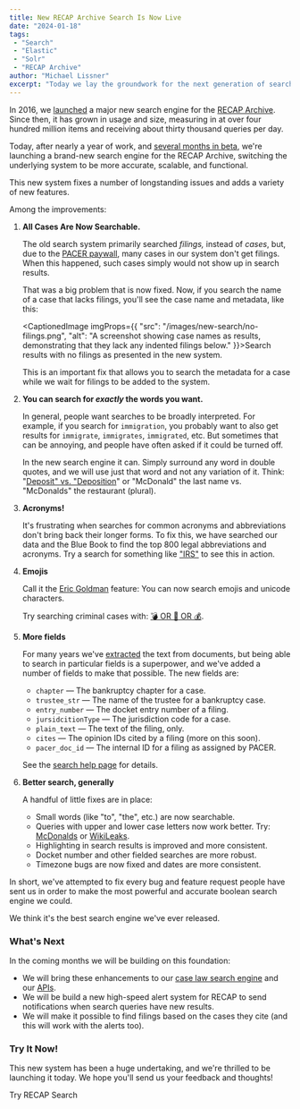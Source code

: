 ```yaml
---
title: New RECAP Archive Search Is Now Live
date: "2024-01-18"
tags:
 - "Search"
 - "Elastic"
 - "Solr"
 - "RECAP Archive"
author: "Michael Lissner"
excerpt: "Today we lay the groundwork for the next generation of search."
---
```


<p class="lead">In 2016, we <a href="/2016/11/22/launching-a-new-recap-archive">launched</a> a major new search engine for the <a href="https://www.courtlistener.com/recap/">RECAP Archive</a>. Since then, it has grown in usage and size, measuring in at over four hundred million items and receiving about thirty thousand queries per day.</p>

Today, after nearly a year of work, and [several months in beta][beta], we're launching a brand-new search engine for the RECAP Archive, switching the underlying system to be more accurate, scalable, and functional. 

This new system fixes a number of longstanding issues and adds a variety of new features.

Among the improvements: 

1. **All Cases Are Now Searchable.** 

    The old search system primarily searched *filings,* instead of *cases*, but, due to the [PACER paywall][paywall], many cases in our system don't get filings. When this happened, such cases simply would not show up in search results. 

    That was a big problem that is now fixed. Now, if you search the name of a case that lacks filings, you'll see the case name and metadata, like this:

    <CaptionedImage imgProps={{
     "src": "/images/new-search/no-filings.png",
     "alt": "A screenshot showing case names as results, demonstrating that they lack any indented filings below."
    }}>Search results with no filings as presented in the new system.</CaptionedImage>

    This is an important fix that allows you to search the metadata for a case while we wait for filings to be added to the system.

2. **You can search for *exactly* the words you want.**

    In general, people want searches to be broadly interpreted. For example, if you search for `immigration`, you probably want to also get results for `immigrate`, `immigrates`, `immigrated`, etc. But sometimes that can be annoying, and people have often asked if it could be turned off. 

    In the new search engine it can. Simply surround any word in double quotes, and we will use just that word and not any variation of it. Think: "[Deposit" vs. "Deposition][dminusd]" or "McDonald" the last name vs. "McDonalds" the restaurant (plural).

3. **Acronyms!**

   It's frustrating when searches for common acronyms and abbreviations don't bring back their longer forms. To fix this, we have searched our data and the Blue Book to find the top 800 legal abbreviations and acronyms. Try a search for something like ["IRS"][irs] to see this in action. 

4. **Emojis**
 
    Call it the [Eric Goldman][eg] feature: You can now search emojis and unicode characters. 
 
    Try searching criminal cases with: [💣 OR 🔫 OR 💰][bomb].
 
5. **More fields**

    For many years we've [extracted][ocr] the text from documents, but being able to search in particular fields is a superpower, and we've added a number of fields to make that possible. The new fields are:

     - `chapter` — The bankruptcy chapter for a case.
     - `trustee_str` — The name of the trustee for a bankruptcy case.
     - `entry_number` — The docket entry number of a filing.
     - `jursidcitionType` — The jurisdiction code for a case.
     - `plain_text` — The text of the filing, only.
     - `cites` — The opinion IDs cited by a filing (more on this soon).
     - `pacer_doc_id` — The internal ID for a filing as assigned by PACER.

    See the [search help page][help] for details.

6. **Better search, generally**

    A handful of little fixes are in place:

     - Small words (like "to", "the", etc.) are now searchable.  
     - Queries with upper and lower case letters now work better. Try: [McDonalds][md] or [WikiLeaks][w].
     - Highlighting in search results is improved and more consistent.
     - Docket number and other fielded searches are more robust.
     - Timezone bugs are now fixed and dates are more consistent.

In short, we've attempted to fix every bug and feature request people have sent us in order to make the most powerful and accurate boolean search engine we could.

We think it's the best search engine we've ever released. 


### What's Next

In the coming months we will be building on this foundation:

 - We will bring these enhancements to our [case law search engine][cl] and our [APIs][apis].
 - We will be build a new high-speed alert system for RECAP to send notifications when search queries have new results.
 - We will make it possible to find filings based on the cases they cite (and this will work with the alerts too).


### Try It Now!

This new system has been a huge undertaking, and we're thrilled to be launching it today. We hope you'll send us your feedback and thoughts!  

<p>
<PurpleButton href="https://www.courtlistener.com/recap/" size="lg">Try RECAP Search</PurpleButton>
</p>


[irs]: https://www.courtlistener.com/?q=IRS&type=r&order_by=score%20desc
[bomb]: https://www.courtlistener.com/?q=%F0%9F%92%A3%20OR%20%F0%9F%94%AB%20OR%20%F0%9F%92%B0&type=r&order_by=score%20desc
[dminusd]: https://www.courtlistener.com/?q=%22Deposit%22%20-%22Deposition%22&type=r&order_by=score%20desc
[w]: https://www.courtlistener.com/?q=WikiLeaks&type=r&order_by=score%20desc
[md]: https://www.courtlistener.com/?q=McDonalds&type=r&order_by=score%20desc
[c]: /contact/
[help]: https://www.courtlistener.com/help/search-operators/#fielded-queries-fieldname-term
[beta]: /2023/11/02/new-search/
[paywall]: https://www.uscourts.gov/services-forms/fees/electronic-public-access-fee-schedule
[eg]: https://blog.ericgoldman.org/archives/2022/01/2021-emoji-law-year-in-review.htm
[ocr]: /2016/09/26/extracting-text-millions-of-pacer-documents.mdx
[cl]: https://www.courtlistener.com/opinion/
[apis]: https://www.courtlistener.com/help/api/